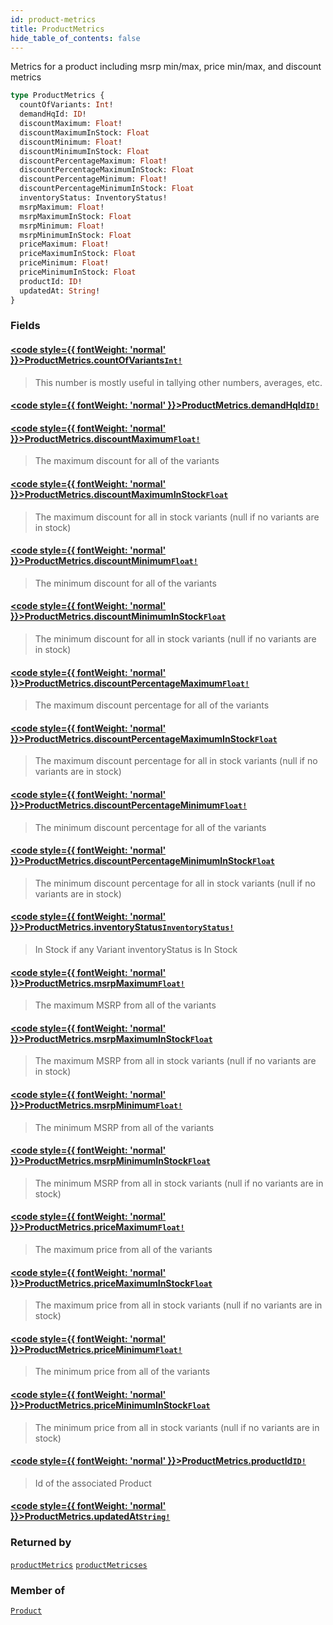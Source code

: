 ```yaml
---
id: product-metrics
title: ProductMetrics
hide_table_of_contents: false
---
```








Metrics for a product including msrp min/max, price min/max, and discount metrics

```graphql
type ProductMetrics {
  countOfVariants: Int!
  demandHqId: ID!
  discountMaximum: Float!
  discountMaximumInStock: Float
  discountMinimum: Float!
  discountMinimumInStock: Float
  discountPercentageMaximum: Float!
  discountPercentageMaximumInStock: Float
  discountPercentageMinimum: Float!
  discountPercentageMinimumInStock: Float
  inventoryStatus: InventoryStatus!
  msrpMaximum: Float!
  msrpMaximumInStock: Float
  msrpMinimum: Float!
  msrpMinimumInStock: Float
  priceMaximum: Float!
  priceMaximumInStock: Float
  priceMinimum: Float!
  priceMinimumInStock: Float
  productId: ID!
  updatedAt: String!
}
```


### Fields

#### [<code style={{ fontWeight: 'normal' }}>ProductMetrics.<b>countOfVariants</b></code>](#)<Bullet />[`Int!`](/demand/api/graphql-admin/reference/scalars/int) <Badge class="secondary" text="non-null"/> <Badge class="secondary" text="scalar"/>
> This number is mostly useful in tallying other numbers, averages, etc.
> 

#### [<code style={{ fontWeight: 'normal' }}>ProductMetrics.<b>demandHqId</b></code>](#)<Bullet />[`ID!`](/demand/api/graphql-admin/reference/scalars/id) <Badge class="secondary" text="non-null"/> <Badge class="secondary" text="scalar"/>
> 
> 

#### [<code style={{ fontWeight: 'normal' }}>ProductMetrics.<b>discountMaximum</b></code>](#)<Bullet />[`Float!`](/demand/api/graphql-admin/reference/scalars/float) <Badge class="secondary" text="non-null"/> <Badge class="secondary" text="scalar"/>
> The maximum discount for all of the variants
> 

#### [<code style={{ fontWeight: 'normal' }}>ProductMetrics.<b>discountMaximumInStock</b></code>](#)<Bullet />[`Float`](/demand/api/graphql-admin/reference/scalars/float) <Badge class="secondary" text="scalar"/>
> The maximum discount for all in stock variants (null if no variants are in stock)
> 

#### [<code style={{ fontWeight: 'normal' }}>ProductMetrics.<b>discountMinimum</b></code>](#)<Bullet />[`Float!`](/demand/api/graphql-admin/reference/scalars/float) <Badge class="secondary" text="non-null"/> <Badge class="secondary" text="scalar"/>
> The minimum discount for all of the variants
> 

#### [<code style={{ fontWeight: 'normal' }}>ProductMetrics.<b>discountMinimumInStock</b></code>](#)<Bullet />[`Float`](/demand/api/graphql-admin/reference/scalars/float) <Badge class="secondary" text="scalar"/>
> The minimum discount for all in stock variants (null if no variants are in stock)
> 

#### [<code style={{ fontWeight: 'normal' }}>ProductMetrics.<b>discountPercentageMaximum</b></code>](#)<Bullet />[`Float!`](/demand/api/graphql-admin/reference/scalars/float) <Badge class="secondary" text="non-null"/> <Badge class="secondary" text="scalar"/>
> The maximum discount percentage for all of the variants
> 

#### [<code style={{ fontWeight: 'normal' }}>ProductMetrics.<b>discountPercentageMaximumInStock</b></code>](#)<Bullet />[`Float`](/demand/api/graphql-admin/reference/scalars/float) <Badge class="secondary" text="scalar"/>
> The maximum discount percentage for all in stock variants (null if no variants are in stock)
> 

#### [<code style={{ fontWeight: 'normal' }}>ProductMetrics.<b>discountPercentageMinimum</b></code>](#)<Bullet />[`Float!`](/demand/api/graphql-admin/reference/scalars/float) <Badge class="secondary" text="non-null"/> <Badge class="secondary" text="scalar"/>
> The minimum discount percentage for all of the variants
> 

#### [<code style={{ fontWeight: 'normal' }}>ProductMetrics.<b>discountPercentageMinimumInStock</b></code>](#)<Bullet />[`Float`](/demand/api/graphql-admin/reference/scalars/float) <Badge class="secondary" text="scalar"/>
> The minimum discount percentage for all in stock variants (null if no variants are in stock)
> 

#### [<code style={{ fontWeight: 'normal' }}>ProductMetrics.<b>inventoryStatus</b></code>](#)<Bullet />[`InventoryStatus!`](/demand/api/graphql-admin/reference/enums/inventory-status) <Badge class="secondary" text="non-null"/> <Badge class="secondary" text="enum"/>
> In Stock if any Variant inventoryStatus is In Stock
> 

#### [<code style={{ fontWeight: 'normal' }}>ProductMetrics.<b>msrpMaximum</b></code>](#)<Bullet />[`Float!`](/demand/api/graphql-admin/reference/scalars/float) <Badge class="secondary" text="non-null"/> <Badge class="secondary" text="scalar"/>
> The maximum MSRP from all of the variants
> 

#### [<code style={{ fontWeight: 'normal' }}>ProductMetrics.<b>msrpMaximumInStock</b></code>](#)<Bullet />[`Float`](/demand/api/graphql-admin/reference/scalars/float) <Badge class="secondary" text="scalar"/>
> The maximum MSRP from all in stock variants (null if no variants are in stock)
> 

#### [<code style={{ fontWeight: 'normal' }}>ProductMetrics.<b>msrpMinimum</b></code>](#)<Bullet />[`Float!`](/demand/api/graphql-admin/reference/scalars/float) <Badge class="secondary" text="non-null"/> <Badge class="secondary" text="scalar"/>
> The minimum MSRP from all of the variants
> 

#### [<code style={{ fontWeight: 'normal' }}>ProductMetrics.<b>msrpMinimumInStock</b></code>](#)<Bullet />[`Float`](/demand/api/graphql-admin/reference/scalars/float) <Badge class="secondary" text="scalar"/>
> The minimum MSRP from all in stock variants (null if no variants are in stock)
> 

#### [<code style={{ fontWeight: 'normal' }}>ProductMetrics.<b>priceMaximum</b></code>](#)<Bullet />[`Float!`](/demand/api/graphql-admin/reference/scalars/float) <Badge class="secondary" text="non-null"/> <Badge class="secondary" text="scalar"/>
> The maximum price from all of the variants
> 

#### [<code style={{ fontWeight: 'normal' }}>ProductMetrics.<b>priceMaximumInStock</b></code>](#)<Bullet />[`Float`](/demand/api/graphql-admin/reference/scalars/float) <Badge class="secondary" text="scalar"/>
> The maximum price from all in stock variants (null if no variants are in stock)
> 

#### [<code style={{ fontWeight: 'normal' }}>ProductMetrics.<b>priceMinimum</b></code>](#)<Bullet />[`Float!`](/demand/api/graphql-admin/reference/scalars/float) <Badge class="secondary" text="non-null"/> <Badge class="secondary" text="scalar"/>
> The minimum price from all of the variants
> 

#### [<code style={{ fontWeight: 'normal' }}>ProductMetrics.<b>priceMinimumInStock</b></code>](#)<Bullet />[`Float`](/demand/api/graphql-admin/reference/scalars/float) <Badge class="secondary" text="scalar"/>
> The minimum price from all in stock variants (null if no variants are in stock)
> 

#### [<code style={{ fontWeight: 'normal' }}>ProductMetrics.<b>productId</b></code>](#)<Bullet />[`ID!`](/demand/api/graphql-admin/reference/scalars/id) <Badge class="secondary" text="non-null"/> <Badge class="secondary" text="scalar"/>
> Id of the associated Product
> 

#### [<code style={{ fontWeight: 'normal' }}>ProductMetrics.<b>updatedAt</b></code>](#)<Bullet />[`String!`](/demand/api/graphql-admin/reference/scalars/string) <Badge class="secondary" text="non-null"/> <Badge class="secondary" text="scalar"/>
> 
> 



### Returned by

[`productMetrics`](/demand/api/graphql-admin/reference/queries/product-metrics)  <Badge class="secondary" text="query"/><Bullet />[`productMetricses`](/demand/api/graphql-admin/reference/queries/product-metricses)  <Badge class="secondary" text="query"/>

### Member of

[`Product`](/demand/api/graphql-admin/reference/objects/product)  <Badge class="secondary" text="object"/>



